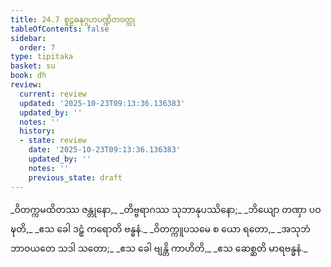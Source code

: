 ```yaml
---
title: 24.7 စူဠဓနုဂ္ဂဟပဏ္ဍိတဝတ္ထု
tableOfContents: false
sidebar:
  order: 7
type: tipitaka
basket: su
book: dh
review:
  current: review
  updated: '2025-10-23T09:13:36.136383'
  updated_by: ''
  notes: ''
  history:
  - state: review
    date: '2025-10-23T09:13:36.136383'
    updated_by: ''
    notes: ''
    previous_state: draft
---
```



<ReviewStatus review={frontmatter.review} showDetails={true} />

<HypothesisAnnotation frontmatter={frontmatter} />

<DynamicBreadcrumb />

<Division number="349" book="dh" e="ch" v="18" p="63">

<Paragraph number="375" type="verses" book="dh">
_ဝိတက္ကမထိတဿ ဇန္တုနော,_  
_တိဗ္ဗရာဂဿ သုဘာနုပဿိနော;_  
_ဘိယျော တဏှာ ပဝဍ္ဎတိ,_  
_ဧသ ခေါ ဒဠှံ ကရောတိ ဗန္ဓနံ._  

</Paragraph>

</Division>
<Division number="350" book="dh" e="ch" v="18" p="64">

<Paragraph number="376" type="verses" book="dh">
_ဝိတက္ကူပသမေ စ ယော ရတော,_  
_အသုဘံ ဘာဝယတေ သဒါ သတော;_  
_ဧသ ခေါ ဗျန္တိ ကာဟိတိ,_  
_ဧသ ဆေစ္ဆတိ မာရဗန္ဓနံ._
</Paragraph>
</Division>